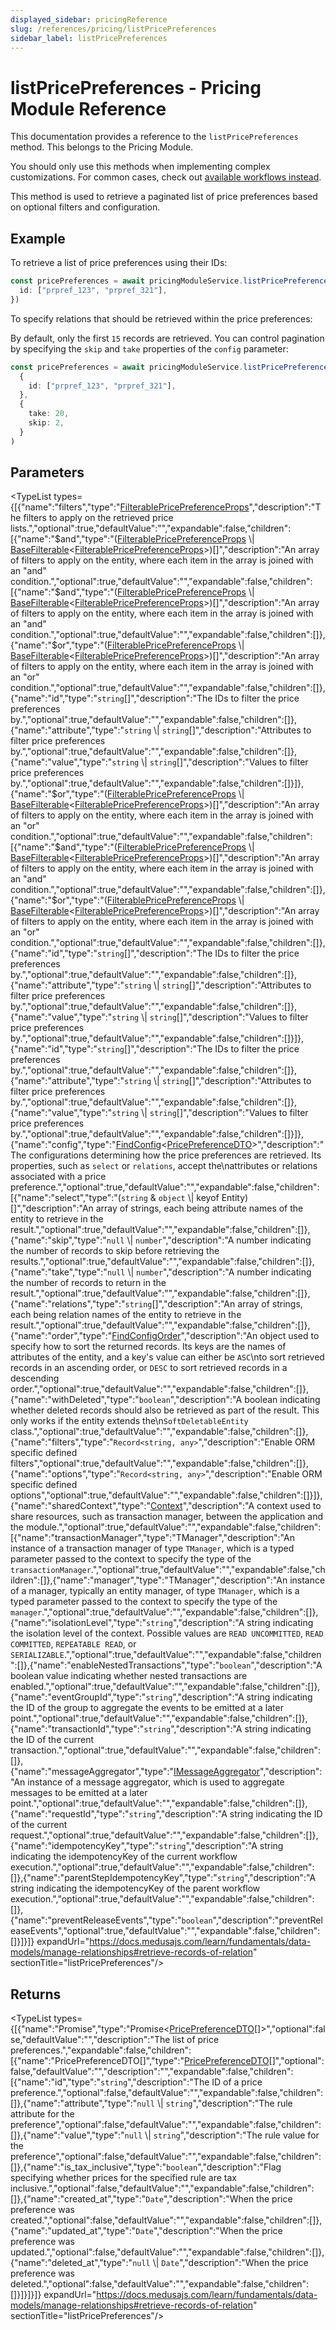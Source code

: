 ```yaml
---
displayed_sidebar: pricingReference
slug: /references/pricing/listPricePreferences
sidebar_label: listPricePreferences
---
```



# listPricePreferences - Pricing Module Reference

This documentation provides a reference to the `listPricePreferences` method. This belongs to the Pricing Module.

<Note>

You should only use this methods when implementing complex customizations. For common cases, check out [available workflows instead](/medusa-workflows-reference).

</Note>

This method is used to retrieve a paginated list of price preferences based on optional filters and configuration.

## Example

To retrieve a list of price preferences using their IDs:

```ts
const pricePreferences = await pricingModuleService.listPricePreferences({
  id: ["prpref_123", "prpref_321"],
})
```

To specify relations that should be retrieved within the price preferences:

By default, only the first `15` records are retrieved. You can control pagination by specifying the `skip` and `take` properties of the `config` parameter:

```ts
const pricePreferences = await pricingModuleService.listPricePreferences(
  {
    id: ["prpref_123", "prpref_321"],
  },
  {
    take: 20,
    skip: 2,
  }
)
```

## Parameters

<TypeList types={[{"name":"filters","type":"[FilterablePricePreferenceProps](../../../interfaces/pricing.FilterablePricePreferenceProps/page.mdx)","description":"The filters to apply on the retrieved price lists.","optional":true,"defaultValue":"","expandable":false,"children":[{"name":"$and","type":"([FilterablePricePreferenceProps](../../../interfaces/pricing.FilterablePricePreferenceProps/page.mdx) \\| [BaseFilterable](../../../interfaces/pricing.BaseFilterable/page.mdx)&#60;[FilterablePricePreferenceProps](../../../interfaces/pricing.FilterablePricePreferenceProps/page.mdx)&#62;)[]","description":"An array of filters to apply on the entity, where each item in the array is joined with an \"and\" condition.","optional":true,"defaultValue":"","expandable":false,"children":[{"name":"$and","type":"([FilterablePricePreferenceProps](../../../interfaces/pricing.FilterablePricePreferenceProps/page.mdx) \\| [BaseFilterable](../../../interfaces/pricing.BaseFilterable/page.mdx)&#60;[FilterablePricePreferenceProps](../../../interfaces/pricing.FilterablePricePreferenceProps/page.mdx)&#62;)[]","description":"An array of filters to apply on the entity, where each item in the array is joined with an \"and\" condition.","optional":true,"defaultValue":"","expandable":false,"children":[]},{"name":"$or","type":"([FilterablePricePreferenceProps](../../../interfaces/pricing.FilterablePricePreferenceProps/page.mdx) \\| [BaseFilterable](../../../interfaces/pricing.BaseFilterable/page.mdx)&#60;[FilterablePricePreferenceProps](../../../interfaces/pricing.FilterablePricePreferenceProps/page.mdx)&#62;)[]","description":"An array of filters to apply on the entity, where each item in the array is joined with an \"or\" condition.","optional":true,"defaultValue":"","expandable":false,"children":[]},{"name":"id","type":"`string`[]","description":"The IDs to filter the price preferences by.","optional":true,"defaultValue":"","expandable":false,"children":[]},{"name":"attribute","type":"`string` \\| `string`[]","description":"Attributes to filter price preferences by.","optional":true,"defaultValue":"","expandable":false,"children":[]},{"name":"value","type":"`string` \\| `string`[]","description":"Values to filter price preferences by.","optional":true,"defaultValue":"","expandable":false,"children":[]}]},{"name":"$or","type":"([FilterablePricePreferenceProps](../../../interfaces/pricing.FilterablePricePreferenceProps/page.mdx) \\| [BaseFilterable](../../../interfaces/pricing.BaseFilterable/page.mdx)&#60;[FilterablePricePreferenceProps](../../../interfaces/pricing.FilterablePricePreferenceProps/page.mdx)&#62;)[]","description":"An array of filters to apply on the entity, where each item in the array is joined with an \"or\" condition.","optional":true,"defaultValue":"","expandable":false,"children":[{"name":"$and","type":"([FilterablePricePreferenceProps](../../../interfaces/pricing.FilterablePricePreferenceProps/page.mdx) \\| [BaseFilterable](../../../interfaces/pricing.BaseFilterable/page.mdx)&#60;[FilterablePricePreferenceProps](../../../interfaces/pricing.FilterablePricePreferenceProps/page.mdx)&#62;)[]","description":"An array of filters to apply on the entity, where each item in the array is joined with an \"and\" condition.","optional":true,"defaultValue":"","expandable":false,"children":[]},{"name":"$or","type":"([FilterablePricePreferenceProps](../../../interfaces/pricing.FilterablePricePreferenceProps/page.mdx) \\| [BaseFilterable](../../../interfaces/pricing.BaseFilterable/page.mdx)&#60;[FilterablePricePreferenceProps](../../../interfaces/pricing.FilterablePricePreferenceProps/page.mdx)&#62;)[]","description":"An array of filters to apply on the entity, where each item in the array is joined with an \"or\" condition.","optional":true,"defaultValue":"","expandable":false,"children":[]},{"name":"id","type":"`string`[]","description":"The IDs to filter the price preferences by.","optional":true,"defaultValue":"","expandable":false,"children":[]},{"name":"attribute","type":"`string` \\| `string`[]","description":"Attributes to filter price preferences by.","optional":true,"defaultValue":"","expandable":false,"children":[]},{"name":"value","type":"`string` \\| `string`[]","description":"Values to filter price preferences by.","optional":true,"defaultValue":"","expandable":false,"children":[]}]},{"name":"id","type":"`string`[]","description":"The IDs to filter the price preferences by.","optional":true,"defaultValue":"","expandable":false,"children":[]},{"name":"attribute","type":"`string` \\| `string`[]","description":"Attributes to filter price preferences by.","optional":true,"defaultValue":"","expandable":false,"children":[]},{"name":"value","type":"`string` \\| `string`[]","description":"Values to filter price preferences by.","optional":true,"defaultValue":"","expandable":false,"children":[]}]},{"name":"config","type":"[FindConfig](../../../interfaces/pricing.FindConfig/page.mdx)&#60;[PricePreferenceDTO](../../../interfaces/pricing.PricePreferenceDTO/page.mdx)&#62;","description":"The configurations determining how the price preferences are retrieved. Its properties, such as `select` or `relations`, accept the\nattributes or relations associated with a price preference.","optional":true,"defaultValue":"","expandable":false,"children":[{"name":"select","type":"(`string` & `object` \\| keyof Entity)[]","description":"An array of strings, each being attribute names of the entity to retrieve in the result.","optional":true,"defaultValue":"","expandable":false,"children":[]},{"name":"skip","type":"`null` \\| `number`","description":"A number indicating the number of records to skip before retrieving the results.","optional":true,"defaultValue":"","expandable":false,"children":[]},{"name":"take","type":"`null` \\| `number`","description":"A number indicating the number of records to return in the result.","optional":true,"defaultValue":"","expandable":false,"children":[]},{"name":"relations","type":"`string`[]","description":"An array of strings, each being relation names of the entity to retrieve in the result.","optional":true,"defaultValue":"","expandable":false,"children":[]},{"name":"order","type":"[FindConfigOrder](../../../types/pricing.FindConfigOrder/page.mdx)","description":"An object used to specify how to sort the returned records. Its keys are the names of attributes of the entity, and a key's value can either be `ASC`\nto sort retrieved records in an ascending order, or `DESC` to sort retrieved records in a descending order.","optional":true,"defaultValue":"","expandable":false,"children":[]},{"name":"withDeleted","type":"`boolean`","description":"A boolean indicating whether deleted records should also be retrieved as part of the result. This only works if the entity extends the\n`SoftDeletableEntity` class.","optional":true,"defaultValue":"","expandable":false,"children":[]},{"name":"filters","type":"`Record<string, any>`","description":"Enable ORM specific defined filters","optional":true,"defaultValue":"","expandable":false,"children":[]},{"name":"options","type":"`Record<string, any>`","description":"Enable ORM specific defined options","optional":true,"defaultValue":"","expandable":false,"children":[]}]},{"name":"sharedContext","type":"[Context](../../../interfaces/pricing.Context/page.mdx)","description":"A context used to share resources, such as transaction manager, between the application and the module.","optional":true,"defaultValue":"","expandable":false,"children":[{"name":"transactionManager","type":"TManager","description":"An instance of a transaction manager of type `TManager`, which is a typed parameter passed to the context to specify the type of the `transactionManager`.","optional":true,"defaultValue":"","expandable":false,"children":[]},{"name":"manager","type":"TManager","description":"An instance of a manager, typically an entity manager, of type `TManager`, which is a typed parameter passed to the context to specify the type of the `manager`.","optional":true,"defaultValue":"","expandable":false,"children":[]},{"name":"isolationLevel","type":"`string`","description":"A string indicating the isolation level of the context. Possible values are `READ UNCOMMITTED`, `READ COMMITTED`, `REPEATABLE READ`, or `SERIALIZABLE`.","optional":true,"defaultValue":"","expandable":false,"children":[]},{"name":"enableNestedTransactions","type":"`boolean`","description":"A boolean value indicating whether nested transactions are enabled.","optional":true,"defaultValue":"","expandable":false,"children":[]},{"name":"eventGroupId","type":"`string`","description":"A string indicating the ID of the group to aggregate the events to be emitted at a later point.","optional":true,"defaultValue":"","expandable":false,"children":[]},{"name":"transactionId","type":"`string`","description":"A string indicating the ID of the current transaction.","optional":true,"defaultValue":"","expandable":false,"children":[]},{"name":"messageAggregator","type":"[IMessageAggregator](../../../interfaces/pricing.IMessageAggregator/page.mdx)","description":"An instance of a message aggregator, which is used to aggregate messages to be emitted at a later point.","optional":true,"defaultValue":"","expandable":false,"children":[]},{"name":"requestId","type":"`string`","description":"A string indicating the ID of the current request.","optional":true,"defaultValue":"","expandable":false,"children":[]},{"name":"idempotencyKey","type":"`string`","description":"A string indicating the idempotencyKey of the current workflow execution.","optional":true,"defaultValue":"","expandable":false,"children":[]},{"name":"parentStepIdempotencyKey","type":"`string`","description":"A string indicating the idempotencyKey of the parent workflow execution.","optional":true,"defaultValue":"","expandable":false,"children":[]},{"name":"preventReleaseEvents","type":"`boolean`","description":"preventReleaseEvents","optional":true,"defaultValue":"","expandable":false,"children":[]}]}]} expandUrl="https://docs.medusajs.com/learn/fundamentals/data-models/manage-relationships#retrieve-records-of-relation" sectionTitle="listPricePreferences"/>

## Returns

<TypeList types={[{"name":"Promise","type":"Promise&#60;[PricePreferenceDTO](../../../interfaces/pricing.PricePreferenceDTO/page.mdx)[]&#62;","optional":false,"defaultValue":"","description":"The list of price preferences.","expandable":false,"children":[{"name":"PricePreferenceDTO[]","type":"[PricePreferenceDTO](../../../interfaces/pricing.PricePreferenceDTO/page.mdx)[]","optional":false,"defaultValue":"","description":"","expandable":false,"children":[{"name":"id","type":"`string`","description":"The ID of a price preference.","optional":false,"defaultValue":"","expandable":false,"children":[]},{"name":"attribute","type":"`null` \\| `string`","description":"The rule attribute for the preference","optional":false,"defaultValue":"","expandable":false,"children":[]},{"name":"value","type":"`null` \\| `string`","description":"The rule value for the preference","optional":false,"defaultValue":"","expandable":false,"children":[]},{"name":"is_tax_inclusive","type":"`boolean`","description":"Flag specifying whether prices for the specified rule are tax inclusive.","optional":false,"defaultValue":"","expandable":false,"children":[]},{"name":"created_at","type":"`Date`","description":"When the price preference was created.","optional":false,"defaultValue":"","expandable":false,"children":[]},{"name":"updated_at","type":"`Date`","description":"When the price preference was updated.","optional":false,"defaultValue":"","expandable":false,"children":[]},{"name":"deleted_at","type":"`null` \\| `Date`","description":"When the price preference was deleted.","optional":false,"defaultValue":"","expandable":false,"children":[]}]}]}]} expandUrl="https://docs.medusajs.com/learn/fundamentals/data-models/manage-relationships#retrieve-records-of-relation" sectionTitle="listPricePreferences"/>

